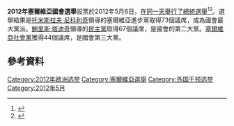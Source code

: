 {{expand|time=2015-12-14T10:07:05+00:00}}
'''2012年塞爾維亞國會選舉'''投票於2012年5月6日，[[2012年塞爾維亞總統選舉|在同一天舉行了總統選舉]]<ref>{{cite web|url=http://www.parlament.gov.rs/National_Assembly_Speaker_Calls_Local_Elections.15146.537.html|title=National Assembly of the Republic of Serbia | National Assembly activities|publisher=Parlament.gov.rs|date=|accessdate=7 May 2012|archive-date=2020-11-27|archive-url=https://web.archive.org/web/20201127205046/http://www.parlament.gov.rs/National_Assembly_Speaker_Calls_Local_Elections.15146.537.html|dead-url=no}}</ref><ref name=vn>{{cite news|url=http://www.b92.net/eng/news/politics-article.php?yyyy=2011&mm=06&dd=29&nav_id=75165|title=Report: Elections to be held in spring 2012|work=[[Večernje_novosti|Večernje novosti]]|date=29 June 2011|accessdate=18 October 2011|deadurl=yes|archiveurl=https://web.archive.org/web/20140414032033/http://www.b92.net/eng/news/politics-article.php?yyyy=2011&mm=06&dd=29&nav_id=75165|archivedate=2014-04-14}}</ref>。選舉結果是[[托米斯拉夫·尼科利奇|托米斯拉夫·尼科利奇]]領導的塞爾維亞進步黨取得73個議席，成為國會最大黨派。[[鮑里斯·塔迪奇|鮑里斯·塔迪奇]]領導的[[民主黨_(塞爾維亞)|民主黨]]取得67個議席，是國會的第二大黨。[[塞爾維亞社會黨|塞爾維亞社會黨]]獲得44個議席，是國會第三大黨。

==參考資料==
{{reflist|30em}}

{{塞爾維亞選舉}}
[[Category:2012年欧洲选举|Category:2012年欧洲选举]]
[[Category:塞爾維亞選舉|Category:塞爾維亞選舉]]
[[Category:外国干预选举|Category:外国干预选举]]
[[Category:2012年5月|Category:2012年5月]]